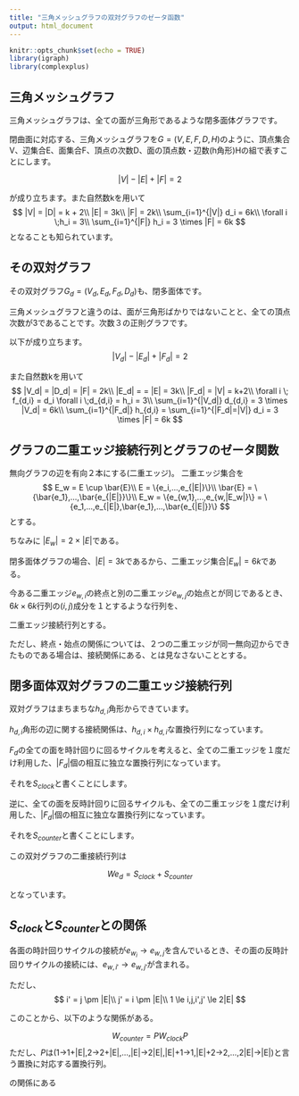 ```yaml
---
title: "三角メッシュグラフの双対グラフのゼータ函数"
output: html_document
---
```


```r
knitr::opts_chunk$set(echo = TRUE)
library(igraph) 
library(complexplus) 
```

## 三角メッシュグラフ

三角メッシュグラフは、全ての面が三角形であるような閉多面体グラフです。

閉曲面に対応する、三角メッシュグラフを$G= (V,E,F,D,H)$のように、頂点集合V、辺集合E、面集合F、頂点の次数D、面の頂点数・辺数(h角形)Hの組で表すことにします。

$$
|V| - |E| + |F| = 2
$$

が成り立ちます。また自然数kを用いて
$$
|V| = |D| = k + 2\\
|E| = 3k\\
|F| = 2k\\
\sum_{i=1}^{|V|} d_i = 6k\\
\forall i \;h_i = 3\\
\sum_{i=1}^{|F|} h_i = 3 \times |F| = 6k
$$
となることも知られています。


## その双対グラフ

その双対グラフ$G_d = (V_d,E_d,F_d,D_d)$も、閉多面体です。

三角メッシュグラフと違うのは、面が三角形ばかりではないことと、全ての頂点次数が3であることです。次数３の正則グラフです。


以下が成り立ちます。
$$
|V_d| - |E_d| + |F_d| = 2
$$

また自然数kを用いて
$$
|V_d| = |D_d| = |F| = 2k\\
|E_d| = = |E| =  3k\\
|F_d| = |V| = k+2\\
\forall i \; f_{d,i} = d_i
\forall i \;d_{d,i} = h_i = 3\\
\sum_{i=1}^{|V_d|} d_{d,i} = 3 \times |V_d| = 6k\\
\sum_{i=1}^{|F_d|} h_{d,i} = \sum_{i=1}^{|F_d|=|V|} d_i = 3 \times |F| = 6k
$$

## グラフの二重エッジ接続行列とグラフのゼータ関数

無向グラフの辺を有向２本にする(二重エッジ)。
二重エッジ集合を
$$
E_w = E \cup \bar{E}\\
E = \{e_i,...,e_{|E|}\}\\
\bar{E} = \{\bar{e_1},...,\bar{e_{|E|}}\}\\
E_w = \{e_{w,1},...,e_{w,|E_w|}\} = \{e_1,...,e_{|E|},\bar{e_1},...,\bar{e_{|E|}}\}
$$
とする。

ちなみに
$|E_w| = 2 \times |E|$である。

閉多面体グラフの場合、$|E|=3k$であるから、二重エッジ集合$|E_w| = 6k$である。

今ある二重エッジ$e_{w,i}$の終点と別の二重エッジ$e_{w,j}$の始点とが同じであるとき、$6k \times 6k$行列の$(i,j)$成分を１とするような行列を、

二重エッジ接続行列とする。

ただし、終点・始点の関係については、２つの二重エッジが同一無向辺からできたものである場合は、接続関係にある、とは見なさないこととする。

## 閉多面体双対グラフの二重エッジ接続行列

双対グラフはまちまちな$h_{d,i}$角形からできています。

$h_{d,i}$角形の辺に関する接続関係は、$h_{d,i} \times h_{d,i}$な置換行列になっています。

$F_d$の全ての面を時計回りに回るサイクルを考えると、全ての二重エッジを１度だけ利用した、$|F_d|$個の相互に独立な置換行列になっています。

それを$S_{clock}$と書くことにします。

逆に、全ての面を反時計回りに回るサイクルも、全ての二重エッジを１度だけ利用した、$|F_d|$個の相互に独立な置換行列になっています。

それを$S_{counter}$と書くことにします。

この双対グラフの二重接続行列は

$$
We_d = S_{clock} + S_{counter}
$$

となっています。

## $S_{clock}$と$S_{counter}$との関係

各面の時計回りサイクルの接続が$e_{w_i} \to e_{w,j}$を含んでいるとき、その面の反時計回りサイクルの接続には、$e_{w,i'} \to e_{w,j'}$が含まれる。

ただし、
$$
i' = j \pm |E|\\
j' = i \pm |E|\\
1 \le i,j,i',j' \le 2|E|
$$

このことから、以下のような関係がある。

$$
W_{counter} = P W_{clock} P
$$
ただし、$P$は(1->1+|E|,2->2+|E|,...,|E|->2|E|,|E|+1->1,|E|+2->2,...,2|E|->|E|)と言う置換に対応する置換行列。


の関係にある


